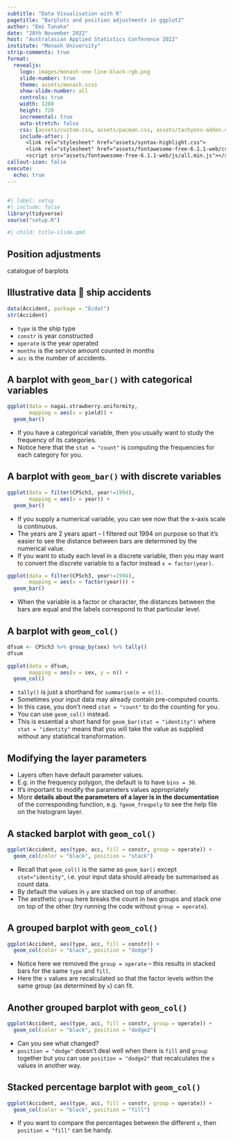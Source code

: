 ```yaml
---
subtitle: "Data Visualisation with R"
pagetitle: "Barplots and position adjustments in ggplot2"
author: "Emi Tanaka"
date: "28th November 2022"
host: "Australasian Applied Statistics Conference 2022"
institute: "Monash University"
strip-comments: true
format: 
  revealjs:
    logo: images/monash-one-line-black-rgb.png
    slide-number: true
    theme: assets/monash.scss
    show-slide-number: all
    controls: true
    width: 1280
    height: 720
    incremental: true
    auto-stretch: false
    css: [assets/custom.css, assets/pacman.css, assets/tachyons-addon.css]
    include-after: |
      <link rel="stylesheet" href="assets/syntax-highlight.css">
      <link rel="stylesheet" href="assets/fontawesome-free-6.1.1-web/css/all.min.css">
      <script src="assets/fontawesome-free-6.1.1-web/js/all.min.js"></script>
callout-icon: false
execute:
  echo: true
---
```



## {#title-slide background-image="images/bg7.jpeg"}


```r
#| label: setup
#| include: false
library(tidyverse)
source("setup.R")
```

```r
#| child: title-slide.qmd
```


## Position adjustments

catalogue of barplots



## Illustrative data 🚢 ship accidents

```r
data(Accident, package = "Ecdat")
str(Accident)
```

::: notes

* `type` is the ship type
* `constr` is year constructed
* `operate` is the year operated
* `months` is the service amount counted in months
* `acc` is the number of accidents.

:::

## A barplot with `geom_bar()` with categorical variables

```r
ggplot(data = nagai.strawberry.uniformity, 
       mapping = aes(x = yield)) +
  geom_bar()
```

::: notes

* If you have a categorical variable, then you usually want to study the frequency of its categories. 
* Notice here that the `stat = "count"` is computing the frequencies for each category for you.  

:::


## A barplot with `geom_bar()` with discrete variables

```r
ggplot(data = filter(CPSch3, year!=1994), 
       mapping = aes(x = year)) +
  geom_bar()
```

::: notes

* If you supply a numerical variable, you can see now that the x-axis scale is continuous. 
* The years are 2 years apart -- I filtered out 1994 on purpose so that it's easier to see the distance between bars are determined by the numerical value. 
* If you want to study each level in a discrete variable, then you may want to convert the discrete variable to a factor instead `x = factor(year)`. 

```r
ggplot(data = filter(CPSch3, year!=1994), 
       mapping = aes(x = factor(year))) +
  geom_bar()
```

* When the variable is a factor or character, the distances between the bars are equal and the labels correspond to that particular level.

:::


## A barplot with `geom_col()` 

```r
dfsum <- CPSch3 %>% group_by(sex) %>% tally()
dfsum

ggplot(data = dfsum, 
       mapping = aes(x = sex, y = n)) +
  geom_col()
```

::: notes

* `tally()` is just a shorthand for `summarise(n = n())`. 
* Sometimes your input data may already contain pre-computed counts. 
* In this case, you don't need `stat = "count"` to do the counting for you. 
* You can use `geom_col()` instead.
* This is essential a short hand for `geom_bar(stat = "identity")` where `stat = "identity"` means that you will take the value as supplied without any statistical transformation.

:::


## Modifying the layer parameters

* Layers often have default parameter values.
* E.g. in the frequency polygon, the default is to have `bins = 30`.
* It's important to modify the parameters values appropriately
* More **details about the parameters of a layer is in the documentation** of the corresponding function, e.g. `?geom_freqpoly` to see the help file on the histogram layer.



## A stacked barplot with `geom_col()`

```r
ggplot(Accident, aes(type, acc, fill = constr, group = operate)) +
  geom_col(color = "black", position = "stack")
```

::: notes

* Recall that `geom_col()` is the same as `geom_bar()` except `stat="identity"`, i.e. your input data should already be summarised as count data. 
* By default the values in `y` are stacked on top of another.
* The aesthetic `group` here breaks the count in two groups and stack one on top of the other (try running the code without `group = operate`).

:::


## A grouped barplot with `geom_col()`

```r
ggplot(Accident, aes(type, acc, fill = constr)) +
  geom_col(color = "black", position = "dodge")
```

::: notes

* Notice here we removed the `group = operate` -- this results in stacked bars for the same `type` and `fill`.
* Here the `x` values are recalculated so that the factor levels within the same group (as determined by `x`) can fit.

:::


## Another grouped barplot with `geom_col()`

```r
ggplot(Accident, aes(type, acc, fill = constr, group = operate)) +
  geom_col(color = "black", position = "dodge2")
```

::: notes

* Can you see what changed?
* `position = "dodge"` doesn't deal well when there is `fill` and `group` together but you can use `position = "dodge2"` that recalculates the `x` values in another way.

:::


## Stacked percentage barplot with `geom_col()`

```r
ggplot(Accident, aes(type, acc, fill = constr, group = operate)) +
  geom_col(color = "black", position = "fill")
```

::: notes

* If you want to compare the percentages between the different `x`, then `position = "fill"` can be handy.

:::
